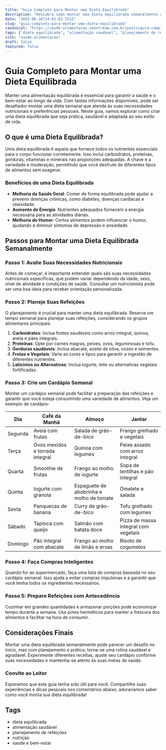 ```yaml
---
title: "Guia Completo para Montar uma Dieta Equilibrada"
description: "Descubra como montar uma dieta equilibrada semanalmente com dicas práticas, exemplos e uma abordagem personalizada para sua saúde."
date: "2025-06-16T14:01:03.551Z"
slug: "guia-completo-para-montar-uma-dieta-equilibrada"
canonical: "https://saude-alimentacao.neostream.com.br/posts/guia-completo-para-montar-uma-dieta-equilibrada"
tags: ["dieta equilibrada", "alimentação saudável", "planejamento de refeições", "nutrição", "saúde e bem-estar"]
site: "saude-alimentacao"
draft: false
featured: false
---
```


# Guia Completo para Montar uma Dieta Equilibrada

Manter uma alimentação equilibrada é essencial para garantir a saúde e o bem-estar ao longo da vida. Com tantas informações disponíveis, pode ser desafiador montar uma dieta semanal que atenda às suas necessidades nutricionais e preferências pessoais. Neste guia, vamos explorar como criar uma dieta equilibrada que seja prática, saudável e adaptada ao seu estilo de vida.

## O que é uma Dieta Equilibrada?

Uma dieta equilibrada é aquela que fornece todos os nutrientes essenciais para o corpo funcionar corretamente. Isso inclui carboidratos, proteínas, gorduras, vitaminas e minerais nas proporções adequadas. A chave é a variedade e moderação, permitindo que você desfrute de diferentes tipos de alimentos sem exagerar.

### Benefícios de uma Dieta Equilibrada

- **Melhoria da Saúde Geral**: Comer de forma equilibrada pode ajudar a prevenir doenças crônicas, como diabetes, doenças cardíacas e obesidade.
- **Aumento de Energia**: Nutrientes adequados fornecem a energia necessária para as atividades diárias.
- **Melhoria do Humor**: Certos alimentos podem influenciar o humor, ajudando a diminuir sintomas de depressão e ansiedade.

## Passos para Montar uma Dieta Equilibrada Semanalmente

### Passo 1: Avalie Suas Necessidades Nutricionais

Antes de começar, é importante entender quais são suas necessidades nutricionais específicas, que podem variar dependendo da idade, sexo, nível de atividade e condições de saúde. Consultar um nutricionista pode ser uma boa ideia para receber orientação personalizada.

### Passo 2: Planeje Suas Refeições

O planejamento é crucial para manter uma dieta equilibrada. Reserve um tempo semanal para planejar suas refeições, considerando os grupos alimentares principais:

1. **Carboidratos**: Inclua fontes saudáveis como arroz integral, quinoa, aveia e pães integrais.
2. **Proteínas**: Opte por carnes magras, peixes, ovos, leguminosas e tofu.
3. **Gorduras saudáveis**: Inclua abacate, azeite de oliva, nozes e sementes.
4. **Frutas e Vegetais**: Varie as cores e tipos para garantir a ingestão de diferentes nutrientes.
5. **Laticínios ou Alternativas**: Inclua iogurte, leite ou alternativas vegetais fortificadas.

### Passo 3: Crie um Cardápio Semanal

Montar um cardápio semanal pode facilitar a preparação das refeições e garantir que você esteja consumindo uma variedade de alimentos. Veja um exemplo de cardápio:

| Dia       | Café da Manhã       | Almoço               | Jantar               |
|-----------|---------------------|----------------------|----------------------|
| Segunda   | Aveia com frutas    | Salada de grão-de-bico | Frango grelhado e vegetais |
| Terça     | Ovos mexidos e torrada integral | Quinoa com legumes   | Peixe assado com arroz integral |
| Quarta    | Smoothie de frutas  | Frango ao molho de iogurte | Sopa de lentilhas e pão integral |
| Quinta    | Iogurte com granola | Espaguete de abobrinha e molho de tomate | Omelete e salada |
| Sexta     | Panquecas de banana | Curry de grão-de-bico | Tofu grelhado com legumes |
| Sábado    | Tapioca com queijo  | Salmão com batata doce | Pizza de massa integral com vegetais |
| Domingo   | Pão integral com abacate | Frango ao molho de limão e ervas | Risoto de cogumelos |

### Passo 4: Faça Compras Inteligentes

Quando for ao supermercado, faça uma lista de compras baseada no seu cardápio semanal. Isso ajuda a evitar compras impulsivas e a garantir que você tenha todos os ingredientes necessários.

### Passo 5: Prepare Refeições com Antecedência

Cozinhar em grandes quantidades e armazenar porções pode economizar tempo durante a semana. Use potes herméticos para manter a frescura dos alimentos e facilitar na hora de consumir.

## Considerações Finais

Montar uma dieta equilibrada semanalmente pode parecer um desafio no início, mas com planejamento e prática, torna-se uma rotina saudável e agradável. Experimente diferentes receitas, ajuste seu cardápio conforme suas necessidades e mantenha-se atento às suas metas de saúde.

### Convite ao Leitor

Esperamos que este guia tenha sido útil para você. Compartilhe suas experiências e dicas pessoais nos comentários abaixo, adoraríamos saber como você monta sua dieta equilibrada!

## Tags

- dieta equilibrada
- alimentação saudável
- planejamento de refeições
- nutrição
- saúde e bem-estar
